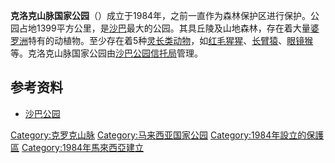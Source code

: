 {{Infobox protected area 
| name = 克罗克山脉国家公园
| iucn_category = II
| photo = 
| photo_caption = 
| map = Borneo Locator Topography.png
| map_caption = 克罗克山脉国家公园所在地
| locator_x       = 195
| locator_y       = 55
| map_width = 280
| label = 克洛克山脉
| label_position = right
| location = {{MAS}} {{Sabah}}
| nearest_city = [[根地咬|根地咬]]/[[亞庇|亞庇]]
| coords = {{coord|5|35|N|116|05|E|region:MY_type:landmark_source:GNS-enwiki|display=inline,title}}
| lat_d = 5
| lat_m = 35
| lat_s = 
| lat_NS = N
| long_d = 116
| long_m = 5
| long_s = 
| long_EW = E
| area = 1399 km²
| established = 1984年
| visitation_num = 
| visitation_year = 
| governing_body = [[沙巴公园信托局|沙巴公园信托局]]
}}

'''克洛克山脉国家公园'''（{{lang-ms|Taman Negara Banjaran Crocker}}）成立于1984年，之前一直作为森林保护区进行保护。公园占地1399平方公里，是[[沙巴|沙巴]]最大的公园。其具丘陵及山地森林，存在着大量[[婆罗洲|婆罗洲]]特有的动植物。至少存在着5种[[灵长类动物|灵长类动物]]，如[[红毛猩猩|红毛猩猩]]、[[长臂猿|长臂猿]]、[[眼镜猴|眼镜猴]]等。克洛克山脉国家公园由[[沙巴公园信托局|沙巴公园信托局]]管理。

== 参考资料==
{{Portal|马来西亚}}
{{commons-inline|Category:Crocker Range National Park|Crocker Range National Park}}
* [http://www.sabahparks.org/eng/crocker_range_park/default.asp 沙巴公园] {{Wayback|url=http://www.sabahparks.org/eng/crocker_range_park/default.asp |date=20120301020713 }}
{{马来西亚国家公园}}
[[Category:克罗克山脉|Category:克罗克山脉]]
[[Category:马来西亚国家公园|Category:马来西亚国家公园]]
[[Category:1984年設立的保護區|Category:1984年設立的保護區]]
[[Category:1984年馬來西亞建立|Category:1984年馬來西亞建立]]